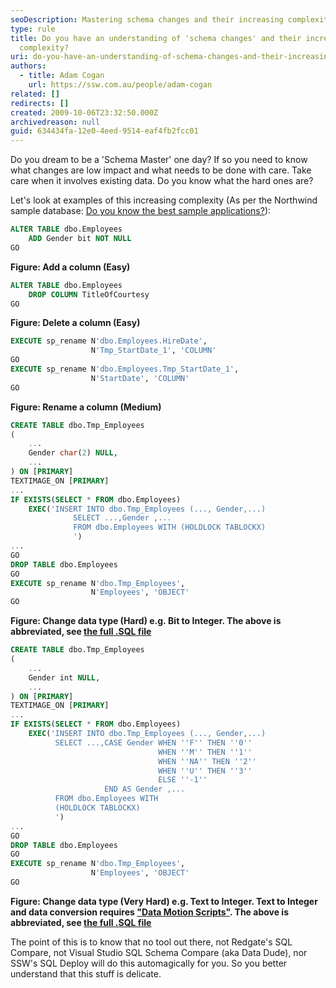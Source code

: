 ```yaml
---
seoDescription: Mastering schema changes and their increasing complexity requires understanding low-impact alterations and high-risk operations involving existing data.
type: rule
title: Do you have an understanding of 'schema changes' and their increasing
  complexity?
uri: do-you-have-an-understanding-of-schema-changes-and-their-increasing-complexity
authors:
  - title: Adam Cogan
    url: https://ssw.com.au/people/adam-cogan
related: []
redirects: []
created: 2009-10-06T23:32:50.000Z
archivedreason: null
guid: 634434fa-12e0-4eed-9514-eaf4fb2fcc01
---
```


Do you dream to be a 'Schema Master' one day? If so you need to know what changes are low impact and what needs to be done with care. Take care when it involves existing data. Do you know what the hard ones are?

Let's look at examples of this increasing complexity (As per the Northwind sample database: [Do you know the best sample applications?](/the-best-sample-applications)):
```sql
ALTER TABLE dbo.Employees
    ADD Gender bit NOT NULL
GO
```

**Figure: Add a column (Easy)**

```sql
ALTER TABLE dbo.Employees
    DROP COLUMN TitleOfCourtesy
GO
```

**Figure: Delete a column (Easy)**

```sql
EXECUTE sp_rename N'dbo.Employees.HireDate',
                  N'Tmp_StartDate_1', 'COLUMN'
GO
EXECUTE sp_rename N'dbo.Employees.Tmp_StartDate_1',
                  N'StartDate', 'COLUMN'
GO
```

**Figure: Rename a column (Medium)**

```sql
CREATE TABLE dbo.Tmp_Employees
(
    ...
    Gender char(2) NULL,
    ...
) ON [PRIMARY]
TEXTIMAGE_ON [PRIMARY]
...
IF EXISTS(SELECT * FROM dbo.Employees)
    EXEC('INSERT INTO dbo.Tmp_Employees (..., Gender,...)
              SELECT ...,Gender ,...
              FROM dbo.Employees WITH (HOLDLOCK TABLOCKX)
              ')
...
GO
DROP TABLE dbo.Employees
GO
EXECUTE sp_rename N'dbo.Tmp_Employees',
                  N'Employees', 'OBJECT'
GO
```

**Figure: Change data type (Hard) e.g. Bit to Integer. The above is abbreviated, see [the full .SQL file](https://github.com/SSWConsulting/SSW.Rules.Content/raw/main/rules/do-you-have-an-understanding-of-schema-changes-and-their-increasing-complexity/EmployeesBitToInt.sql)**

```sql
CREATE TABLE dbo.Tmp_Employees
(
    ...
    Gender int NULL,
    ...
) ON [PRIMARY]
TEXTIMAGE_ON [PRIMARY]
...
IF EXISTS(SELECT * FROM dbo.Employees)
    EXEC('INSERT INTO dbo.Tmp_Employees (..., Gender,...)
          SELECT ...,CASE Gender WHEN ''F'' THEN ''0''
                                 WHEN ''M'' THEN ''1''
                                 WHEN ''NA'' THEN ''2''
                                 WHEN ''U'' THEN ''3''
                                 ELSE ''-1''
                     END AS Gender ,...
          FROM dbo.Employees WITH
          (HOLDLOCK TABLOCKX)
          ')
...
GO
DROP TABLE dbo.Employees
GO
EXECUTE sp_rename N'dbo.Tmp_Employees',
                  N'Employees', 'OBJECT'
GO
```

**Figure: Change data type (Very Hard) e.g. Text to Integer. Text to Integer and data conversion requires ["Data Motion Scripts"](/do-you-understand-a-data-type-change-data-motion-scripts). The above is abbreviated, see [the full .SQL file](https://github.com/SSWConsulting/SSW.Rules.Content/raw/main/rules/do-you-have-an-understanding-of-schema-changes-and-their-increasing-complexity/EmployeesCharToInt.sql)**

The point of this is to know that no tool out there, not Redgate's SQL Compare, not Visual Studio SQL Schema Compare (aka Data Dude), nor SSW's SQL Deploy will do this automagically for you. So you better understand that this stuff is delicate.